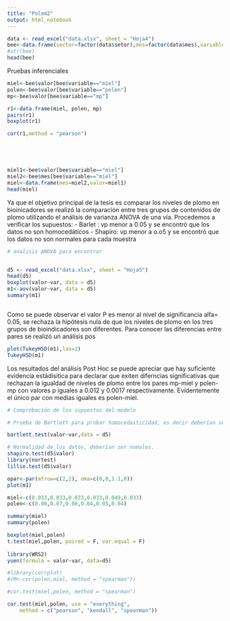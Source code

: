 ```yaml
---
title: "Polem2"
output: html_notebook
---
```




```r

data <- read_excel("data.xlsx", sheet = "Hoja4")
bee<-data.frame(sector=factor(data$setor),mes=factor(data$mes),variable=factor(data$variable),valor=data$valor)
#str(bee)
head(bee)


```

Pruebas inferenciales

```r

miel<-bee$valor[bee$variable=="miel"]
polen<-bee$valor[bee$variable=="polen"]
mp<-bee$valor[bee$variable=="mp"]

r1<-data.frame(miel, polen, mp)
pairs(r1)
boxplot(r1)

cor(r1,method = "pearson")






```



```r

miel1<-bee$valor[bee$variable=="miel"]
miel2<-bee$mes[bee$variable=="miel"]
miel<-data.frame(mes=miel2,valor=miel1)
head(miel)

```


Ya que el objetivo principal de la tesis es comparar los niveles de plomo en bioinicadores se realizó la comparación entre tres grupos de contenídos de plomo utilizando el análisis de varianza ANOVA de una vía.
Procedemos a verificar los supuestos:
- Barlet : vp menor a 0.05 y se encontró que los datos no son homocedáticos 
- Shapiro: vp menor a o.o5 y se encontró que los datos no son normales para cada muestra


```r

# analisis ANOVA para encontrar 


d5 <- read_excel("data.xlsx", sheet = "Hoja5")
head(d5)
boxplot(valor~var, data = d5)
m1<-aov(valor~var, data = d5)
summary(m1)



```


Como se puede observar el valor P es menor al nivel de significancia alfa= 0.05, se rechaza la hipótesis nula de que los niveles de plomo en los tres grupos de bioindicadores son diferentes. Para conocer las diferencias entre pares se realizó un análisis pos


```r

plot(TukeyHSD(m1),las=2)
TukeyHSD(m1)


```

Los resultados del análisis Post Hoc se puede apreciar que hay suficiente evidencia estádisitica para declarar que exiten diferncias significativas que rechazan la igualdad de niveles de plomo entre los pares mp-miel y polen-mp con valores p iguales a 0.012 y 0.0017 respectivamente. Evidentemente el único par con medias iguales es polen-miel. 

```r
# Comprobación de los supuestos del modelo

# Prueba de Bartlett para probar homocedasticidad, es decir deberían ser varianzas iguales.

bartlett.test(valor~var,data = d5)

# Normalidad de los datos, deberían ser nomales.
shapiro.test(d5$valor)
library(nortest)
lillie.test(d5$valor)

opar<-par(mfrow=c(2,2), oma=c(0,0,1.1,0))
plot(m1)

```


```r

miel<-c(0.033,0.033,0.033,0.033,0.049,0.033)
polen<-c(0.06,0.07,0.06,0.04,0.05,0.04)

summary(miel)
summary(polen)

boxplot(miel,polen)
t.test(miel,polen, paired = F, var.equal = F)
 
library(WRS2)
yuen(formula = valor~var, data=d5)


```


```r
#library(corrplot)
#(M<-cor(polen,miel, method = "spearman"))

#cor.test(miel,polen, method = "spearman")

cor.test(miel,polen, use = "everything",
    method = c("pearson", "kendall", "spearman"))

```












